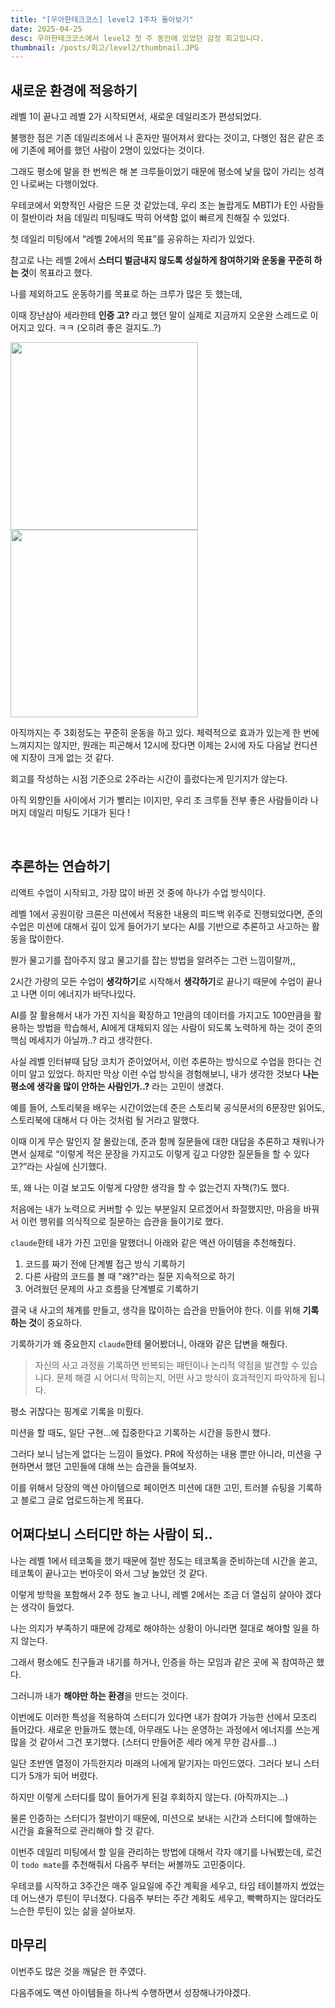 ```yaml
---
title: "[우아한테크코스] level2 1주차 돌아보기"
date: 2025-04-25
desc: 우아한테크코스에서 level2 첫 주 동안에 있었던 감정 회고입니다.
thumbnail: /posts/회고/level2/thumbnail.JPG
---
```


## 새로운 환경에 적응하기

레벨 1이 끝나고 레벨 2가 시작되면서, 새로운 데일리조가 편성되었다.

불행한 점은 기존 데일리조에서 나 혼자만 떨어져서 왔다는 것이고, 다행인 점은 같은 조에 기존에 페어를 했던 사람이 2명이 있었다는 것이다.

그래도 평소에 말을 한 번씩은 해 본 크루들이었기 때문에 평소에 낯을 많이 가리는 성격인 나로써는 다행이었다.

우테코에서 외향적인 사람은 드문 것 같았는데, 우리 조는 놀랍게도 MBTI가 E인 사람들이 절반이라 처음 데일리 미팅때도 딱히 어색함 없이 빠르게 친해질 수 있었다.

첫 데일리 미팅에서 “레벨 2에서의 목표”를 공유하는 자리가 있었다.

참고로 나는 레벨 2에서 **스터디 벌금내지 않도록 성실하게 참여하기와 운동을 꾸준히 하는 것**이 목표라고 했다.

나를 제외하고도 운동하기를 목표로 하는 크루가 많은 듯 했는데,

이때 장난삼아 세라한테 **인증 고?** 라고 했던 말이 실제로 지금까지 오운완 스레드로 이어지고 있다. ㅋㅋ (오히려 좋은 걸지도..?)

<img src="/posts/회고/level2/1.png" width="300px" />
<img src="/posts/회고/level2/2.png" width="300px" />

아직까지는 주 3회정도는 꾸준히 운동을 하고 있다. 체력적으로 효과가 있는게 한 번에 느껴지지는 않지만, 원래는 피곤해서 12시에 잤다면 이제는 2시에 자도 다음날 컨디션에 지장이 크게 없는 것 같다.

회고를 작성하는 시점 기준으로 2주라는 시간이 흘렀다는게 믿기지가 않는다.

아직 외향인들 사이에서 기가 빨리는 I이지만, 우리 조 크루들 전부 좋은 사람들이라 나머지 데일리 미팅도 기대가 된다 !

<br />

## 추론하는 연습하기

리액트 수업이 시작되고, 가장 많이 바뀐 것 중에 하나가 수업 방식이다.

레벨 1에서 공원이랑 크론은 미션에서 적용한 내용의 피드백 위주로 진행되었다면, 준의 수업은 미션에 대해서 깊이 있게 들어가기 보다는 AI를 기반으로 추론하고 사고하는 활동을 많이한다.

뭔가 물고기를 잡아주지 않고 물고기를 잡는 방법을 알려주는 그런 느낌이랄까,,

2시간 가량의 모든 수업이 **생각하기**로 시작해서 **생각하기**로 끝나기 때문에 수업이 끝나고 나면 이미 에너지가 바닥나있다.

AI를 잘 활용해서 내가 가진 지식을 확장하고 1만큼의 데이터를 가지고도 100만큼을 활용하는 방법을 학습해서, AI에게 대체되지 않는 사람이 되도록 노력하게 하는 것이 준의 핵심 메세지가 아닐까..? 라고 생각한다.

사실 레벨 인터뷰때 담당 코치가 준이었어서, 이런 추론하는 방식으로 수업을 한다는 건 이미 알고 있었다. 하지만 막상 이런 수업 방식을 경험해보니, 내가 생각한 것보다 **나는 평소에 생각을 많이 안하는 사람인가..?** 라는 고민이 생겼다.

예를 들어, 스토리북을 배우는 시간이었는데 준은 스토리북 공식문서의 6문장만 읽어도, 스토리북에 대해서 다 아는 것처럼 될 거라고 말했다.

이때 이게 무슨 말인지 잘 몰랐는데, 준과 함께 질문들에 대한 대답을 추론하고 채워나가면서 실제로 “이렇게 적은 문장을 가지고도 이렇게 깊고 다양한 질문들을 할 수 있다고?”라는 사실에 신기했다.

또, 왜 나는 이걸 보고도 이렇게 다양한 생각을 할 수 없는건지 자책(?)도 했다.

처음에는 내가 노력으로 커버할 수 있는 부분일지 모르겠어서 좌절했지만, 마음을 바꿔서 이런 행위를 의식적으로 질문하는 습관을 들이기로 했다.

`claude`한테 내가 가진 고민을 말했더니 아래와 같은 액션 아이템을 추천해줬다.

1. 코드를 짜기 전에 단계별 접근 방식 기록하기
2. 다른 사람의 코드를 볼 때 "왜?"라는 질문 지속적으로 하기
3. 어려웠던 문제의 사고 흐름을 단계별로 기록하기

결국 내 사고의 체계를 만들고, 생각을 많이하는 습관을 만들어야 한다. 이를 위해 **기록하는 것**이 중요하다.

기록하기가 왜 중요한지 `claude`한테 물어봤더니, 아래와 같은 답변을 해줬다.

> 자신의 사고 과정을 기록하면 반복되는 패턴이나 논리적 약점을 발견할 수 있습니다. 문제 해결 시 어디서 막히는지, 어떤 사고 방식이 효과적인지 파악하게 됩니다.

평소 귀찮다는 핑계로 기록을 미뤘다.

미션을 할 때도, 일단 구현…에 집중한다고 기록하는 시간을 등한시 했다.

그러다 보니 남는게 없다는 느낌이 들었다. PR에 작성하는 내용 뿐만 아니라, 미션을 구현하면서 했던 고민들에 대해 쓰는 습관을 들여보자.

이를 위해서 당장의 액션 아이템으로 페이먼츠 미션에 대한 고민, 트러블 슈팅을 기록하고 블로그 글로 업로드하는게 목표다.

## 어쩌다보니 스터디만 하는 사람이 되..

나는 레벨 1에서 테코톡을 했기 때문에 절반 정도는 테코톡을 준비하는데 시간을 쏟고, 테코톡이 끝나고는 번아웃이 와서 그냥 놀았던 것 같다.

이렇게 방학을 포함해서 2주 정도 놀고 나니, 레벨 2에서는 조금 더 열심히 살아야 겠다는 생각이 들었다.

나는 의지가 부족하기 때문에 강제로 해야하는 상황이 아니라면 절대로 해야할 일을 하지 않는다.

그래서 평소에도 친구들과 내기를 하거나, 인증을 하는 모임과 같은 곳에 꼭 참여하곤 했다.

그러니까 내가 **해야만 하는 환경**을 만드는 것이다.

이번에도 이러한 특성을 적용하여 스터디가 있다면 내가 참여가 가능한 선에서 모조리 들어갔다. 새로운 만들까도 했는데, 아무래도 나는 운영하는 과정에서 에너지를 쓰는게 많을 것 같아서 그건 포기했다. (스터디 만들어준 세라 에게 무한 감사를…)

일단 초반엔 열정이 가득한지라 미래의 나에게 맡기자는 마인드였다. 그러다 보니 스터디가 5개가 되어 버렸다.

하지만 이렇게 스터디를 많이 들어가게 된걸 후회하지 않는다. (아직까지는…)

물론 인증하는 스터디가 절반이기 때문에, 미션으로 보내는 시간과 스터디에 할애하는 시간을 효율적으로 관리해야 할 것 같다.

이번주 데일리 미팅에서 할 일을 관리하는 방법에 대해서 각자 얘기를 나눠봤는데, 로건이 `todo mate`를 추천해줘서 다음주 부터는 써볼까도 고민중이다.

우테코를 시작하고 3주간은 매주 일요일에 주간 계획을 세우고, 타임 테이블까지 썼었는데 어느샌가 루틴이 무너졌다. 다음주 부터는 주간 계획도 세우고, 빡빡하지는 않더라도 느슨한 루틴이 있는 삶을 살아보자.

## 마무리

이번주도 많은 것을 깨달은 한 주였다.

다음주에도 액션 아이템들을 하나씩 수행하면서 성장해나가야겠다.
